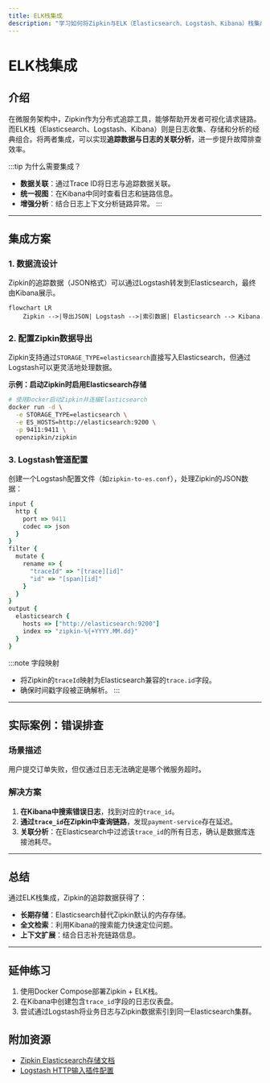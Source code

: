 ```yaml
---
title: ELK栈集成
description: "学习如何将Zipkin与ELK（Elasticsearch、Logstash、Kibana）栈集成，实现分布式追踪与日志分析的统一可观测性解决方案。"
---
```


# ELK栈集成

## 介绍

在微服务架构中，Zipkin作为分布式追踪工具，能够帮助开发者可视化请求链路。而ELK栈（Elasticsearch、Logstash、Kibana）则是日志收集、存储和分析的经典组合。将两者集成，可以实现**追踪数据与日志的关联分析**，进一步提升故障排查效率。

:::tip 为什么需要集成？
- **数据关联**：通过Trace ID将日志与追踪数据关联。
- **统一视图**：在Kibana中同时查看日志和链路信息。
- **增强分析**：结合日志上下文分析链路异常。
:::

---

## 集成方案

### 1. 数据流设计
Zipkin的追踪数据（JSON格式）可以通过Logstash转发到Elasticsearch，最终由Kibana展示。

```mermaid
flowchart LR
    Zipkin -->|导出JSON| Logstash -->|索引数据| Elasticsearch --> Kibana
```

### 2. 配置Zipkin数据导出
Zipkin支持通过`STORAGE_TYPE=elasticsearch`直接写入Elasticsearch，但通过Logstash可以更灵活地处理数据。

**示例：启动Zipkin时启用Elasticsearch存储**
```bash
# 使用Docker启动Zipkin并连接Elasticsearch
docker run -d \
  -e STORAGE_TYPE=elasticsearch \
  -e ES_HOSTS=http://elasticsearch:9200 \
  -p 9411:9411 \
  openzipkin/zipkin
```

### 3. Logstash管道配置
创建一个Logstash配置文件（如`zipkin-to-es.conf`），处理Zipkin的JSON数据：

```ruby
input {
  http {
    port => 9411
    codec => json
  }
}
filter {
  mutate {
    rename => {
      "traceId" => "[trace][id]"
      "id" => "[span][id]"
    }
  }
}
output {
  elasticsearch {
    hosts => ["http://elasticsearch:9200"]
    index => "zipkin-%{+YYYY.MM.dd}"
  }
}
```

:::note 字段映射
- 将Zipkin的`traceId`映射为Elasticsearch兼容的`trace.id`字段。
- 确保时间戳字段被正确解析。
:::

---

## 实际案例：错误排查

### 场景描述
用户提交订单失败，但仅通过日志无法确定是哪个微服务超时。

### 解决方案
1. **在Kibana中搜索错误日志**，找到对应的`trace_id`。
2. **通过`trace_id`在Zipkin中查询链路**，发现`payment-service`存在延迟。
3. **关联分析**：在Elasticsearch中过滤该`trace_id`的所有日志，确认是数据库连接池耗尽。

---

## 总结

通过ELK栈集成，Zipkin的追踪数据获得了：
- **长期存储**：Elasticsearch替代Zipkin默认的内存存储。
- **全文检索**：利用Kibana的搜索能力快速定位问题。
- **上下文扩展**：结合日志补充链路信息。

---

## 延伸练习
1. 使用Docker Compose部署Zipkin + ELK栈。
2. 在Kibana中创建包含`trace_id`字段的日志仪表盘。
3. 尝试通过Logstash将业务日志与Zipkin数据索引到同一Elasticsearch集群。

## 附加资源
- [Zipkin Elasticsearch存储文档](https://zipkin.io/zipkin/2.23/storage/elasticsearch/)
- [Logstash HTTP输入插件配置](https://www.elastic.co/guide/en/logstash/current/plugins-inputs-http.html)